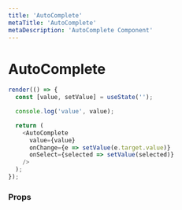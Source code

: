 ```yaml
---
title: 'AutoComplete'
metaTitle: 'AutoComplete'
metaDescription: 'AutoComplete Component'
---
```


# AutoComplete

```javascript state
render(() => {
  const [value, setValue] = useState('');

  console.log('value', value);

  return (
    <AutoComplete
      value={value}
      onChange={e => setValue(e.target.value)}
      onSelect={selected => setValue(selected)}
    />
  );
});
```

### Props
